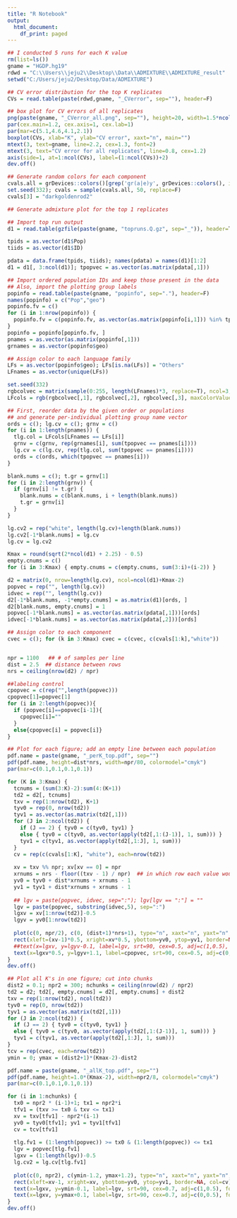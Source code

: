 ---
title: "R Notebook"
output:
  html_document:
    df_print: paged
---

```{r}
## I conducted 5 runs for each K value
rm(list=ls())
gname = "HGDP.hg19"
rdwd = "C:\\Users\\jeju2\\Desktop\\Data\\ADMIXTURE\\ADMIXTURE_result"
setwd("C:/Users/jeju2/Desktop/Data/ADMIXTURE")
```

```{r}
## CV error distribution for the top K replicates
CVs = read.table(paste(rdwd,gname, "_CVerror", sep=""), header=F)
```

```{r}
## box plot for CV errors of all replicates
png(paste(gname, "_CVerror_all.png", sep=""), height=20, width=1.5*ncol(CVs), res=300, units="cm")
par(cex.main=1.2, cex.axis=1, cex.lab=1)
par(mar=c(5.1,4.6,4.1,2.1))
boxplot(CVs, xlab="K", ylab="CV error", xaxt="n", main="")
mtext(3, text=gname, line=2.2, cex=1.3, font=2)
mtext(3, text="CV error for all replicates", line=0.8, cex=1.2)
axis(side=1, at=1:ncol(CVs), label=(1:ncol(CVs))+2)
dev.off()
```
```{r}
## Generate random colors for each component
cvals.all = grDevices::colors()[grep('gr(a|e)y', grDevices::colors(), invert = T)]
set.seed(332); cvals = sample(cvals.all, 50, replace=F)
cvals[3] = "darkgoldenrod2"

```

```{r}
## Generate admixture plot for the top 1 replicates

## Import top run output
d1 = read.table(gzfile(paste(gname, "topruns.Q.gz", sep="_")), header=T)

tpids = as.vector(d1$Pop)
tiids = as.vector(d1$ID)

pdata = data.frame(tpids, tiids); names(pdata) = names(d1)[1:2]
d1 = d1[, 3:ncol(d1)]; tpopvec = as.vector(as.matrix(pdata[,1]))
```

```{r}
## Import ordered population IDs and keep those present in the data
## Also, import the plotting group labels
popinfo = read.table(paste(gname, "popinfo", sep="."), header=F)
names(popinfo) = c("Pop","geo")
popinfo.fv = c()
for (i in 1:nrow(popinfo)) {
  popinfo.fv = c(popinfo.fv, as.vector(as.matrix(popinfo[i,1])) %in% tpopvec)
}
popinfo = popinfo[popinfo.fv, ]
pnames = as.vector(as.matrix(popinfo[,1]))
grnames = as.vector(popinfo$geo)
```

```{r}
## Assign color to each language family
LFs = as.vector(popinfo$geo); LFs[is.na(LFs)] = "Others"
LFnames = as.vector(unique(LFs))

set.seed(332)
rgbcolvec = matrix(sample(0:255, length(LFnames)*3, replace=T), ncol=3, byrow=T)
LFcols = rgb(rgbcolvec[,1], rgbcolvec[,2], rgbcolvec[,3], maxColorValue=255)
```
```{r}
## First, reorder data by the given order or populations
## and generate per-individual plotting group name vector
ords = c(); lg.cv = c(); grnv = c()
for (i in 1:length(pnames)) {
  tlg.col = LFcols[LFnames == LFs[i]]
  grnv = c(grnv, rep(grnames[i], sum(tpopvec == pnames[i])))
  lg.cv = c(lg.cv, rep(tlg.col, sum(tpopvec == pnames[i])))
  ords = c(ords, which(tpopvec == pnames[i]))
}

blank.nums = c(); t.gr = grnv[1]
for (i in 2:length(grnv)) {
  if (grnv[i] != t.gr) {
    blank.nums = c(blank.nums, i + length(blank.nums))
    t.gr = grnv[i]
  }
}

lg.cv2 = rep("white", length(lg.cv)+length(blank.nums))
lg.cv2[-1*blank.nums] = lg.cv
lg.cv = lg.cv2

Kmax = round(sqrt(2*ncol(d1) + 2.25) - 0.5)
empty.cnums = c()
for (i in 3:Kmax) { empty.cnums = c(empty.cnums, sum(3:i)+(i-2)) }

d2 = matrix(0, nrow=length(lg.cv), ncol=ncol(d1)+Kmax-2)
popvec = rep("", length(lg.cv))
idvec = rep("", length(lg.cv))
d2[-1*blank.nums, -1*empty.cnums] = as.matrix(d1)[ords, ]
d2[blank.nums, empty.cnums] = 1
popvec[-1*blank.nums] = as.vector(as.matrix(pdata[,1]))[ords]
idvec[-1*blank.nums] = as.vector(as.matrix(pdata[,2]))[ords]
```

```{r}
## Assign color to each component
cvec = c(); for (k in 3:Kmax) cvec = c(cvec, c(cvals[1:k],"white"))


npr = 1100   ## # of samples per line
dist = 2.5  ## distance between rows
nrs = ceiling(nrow(d2) / npr)
```

```{r}
##labeling control
cpopvec = c(rep("",length(popvec)))
cpopvec[1]=popvec[1]
for (i in 2:length(popvec)){
  if (popvec[i]==popvec[i-1]){
    cpopvec[i]=""
  }
  else{cpopvec[i] = popvec[i]}
}
```

```{r}
## Plot for each figure; add an empty line between each population
pdf.name = paste(gname, "_perK_top.pdf", sep="")
pdf(pdf.name, height=dist*nrs, width=npr/80, colormodel="cmyk")
par(mar=c(0.1,0.1,0.1,0.1))

for (K in 3:Kmax) {
  tcnums = (sum(3:K)-2):sum(4:(K+1))
  td2 = d2[, tcnums]
  txv = rep(1:nrow(td2), K+1)
  tyv0 = rep(0, nrow(td2))
  tyv1 = as.vector(as.matrix(td2[,1]))
  for (J in 2:ncol(td2)) {
    if (J == 2) { tyv0 = c(tyv0, tyv1) }
    else { tyv0 = c(tyv0, as.vector(apply(td2[,1:(J-1)], 1, sum))) }
    tyv1 = c(tyv1, as.vector(apply(td2[,1:J], 1, sum)))
  }
  cv = rep(c(cvals[1:K], "white"), each=nrow(td2))
  
  xv = txv %% npr; xv[xv == 0] = npr
  xrnums = nrs - floor((txv - 1) / npr)  ## in which row each value would be
  yv0 = tyv0 + dist*xrnums + xrnums - 1
  yv1 = tyv1 + dist*xrnums + xrnums - 1
  
  ## lgv = paste(popvec, idvec, sep=":"); lgv[lgv == ":"] = ""
  lgv = paste(popvec, substring(idvec,5), sep=":")
  lgxv = xv[1:nrow(td2)]-0.5
  lgyv = yv0[1:nrow(td2)]
  
  plot(c(0, npr/2), c(0, (dist+1)*nrs+1), type="n", xaxt="n", yaxt="n", xlab="", ylab="", bty="n")
  rect(xleft=(xv-1)*0.5, xright=xv*0.5, ybottom=yv0, ytop=yv1, border=NA, col=cv)
  ##text(x=lgxv, y=lgyv-0.1, label=lgv, srt=90, cex=0.5, adj=c(1,0.5), font=2, col=lg.cv)
  text(x=lgxv*0.5, y=lgyv+1.1, label=cpopvec, srt=90, cex=0.5, adj=c(0,0.5), font=2, col=lg.cv2)
}
dev.off()
```

```{r}
## Plot all K's in one figure; cut into chunks
dist2 = 0.1; npr2 = 300; nchunks = ceiling(nrow(d2) / npr2)
td2 = d2; td2[, empty.cnums] = d2[, empty.cnums] + dist2
txv = rep(1:nrow(td2), ncol(td2))
tyv0 = rep(0, nrow(td2))
tyv1 = as.vector(as.matrix(td2[,1]))
for (J in 2:ncol(td2)) {
  if (J == 2) { tyv0 = c(tyv0, tyv1) }
  else { tyv0 = c(tyv0, as.vector(apply(td2[,1:(J-1)], 1, sum))) }
  tyv1 = c(tyv1, as.vector(apply(td2[,1:J], 1, sum)))
}
tcv = rep(cvec, each=nrow(td2))
ymin = 0; ymax = (dist2+1)*(Kmax-2)-dist2

pdf.name = paste(gname, "_allK_top.pdf", sep="")
pdf(pdf.name, height=1.0*(Kmax-2), width=npr2/8, colormodel="cmyk")
par(mar=c(0.1,0.1,0.1,0.1))

for (i in 1:nchunks) {
  tx0 = npr2 * (i-1)+1; tx1 = npr2*i
  tfv1 = (txv >= tx0 & txv <= tx1)
  xv = txv[tfv1] - npr2*(i-1)
  yv0 = tyv0[tfv1]; yv1 = tyv1[tfv1]
  cv = tcv[tfv1]
  
  tlg.fv1 = (1:length(popvec)) >= tx0 & (1:length(popvec)) <= tx1
  lgv = popvec[tlg.fv1]
  lgxv = (1:length(lgv))-0.5
  lg.cv2 = lg.cv[tlg.fv1]
  
  plot(c(0, npr2), c(ymin-1.2, ymax+1.2), type="n", xaxt="n", yaxt="n", xlab="", ylab="", bty="n")
  rect(xleft=xv-1, xright=xv, ybottom=yv0, ytop=yv1, border=NA, col=cv)
  text(x=lgxv, y=ymin-0.1, label=lgv, srt=90, cex=0.7, adj=c(1,0.5), font=2, col=lg.cv2)
  text(x=lgxv, y=ymax+0.1, label=lgv, srt=90, cex=0.7, adj=c(0,0.5), font=2, col=lg.cv2)
}
dev.off()
```

